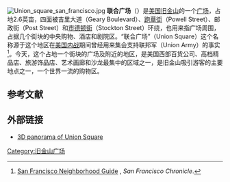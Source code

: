 {{coord|37|47|17|N|122|24|27|W|region:US_type:landmark|display=title}}
[[Image:Union_square_san_francisco.jpg|thumb]]
'''联合广场'''（{{lang-en|Union Square}}）是[[美国|美国]][[旧金山|旧金山]]的一个[[广场|广场]]，占地2.6英亩，四面被吉里大道（Geary Boulevard）、[[跑華街|跑華街]]（Powell Street）、邮政街（Post Street）和[[市德顿街|市德顿街]]（Stockton Street）环绕，也用来指广场周围，占据几个街块的中央购物、酒店和剧院区。“联合广场”（Union Square）这个名称源于这个地区在[[美国内战|美国内战]]期间曾经用来集会支持联邦军（Union Army）的事实<ref>[http://www.sfgate.com/traveler/guide/sf/neighborhoods/unionsq.shtml San Francisco Neighborhood Guide] {{Wayback|url=http://www.sfgate.com/traveler/guide/sf/neighborhoods/unionsq.shtml |date=19991206112558 }}, ''San Francisco Chronicle''.</ref>。今天，这个占地一个街块的广场及附近的地区，是美国西部百货公司、高档精品店、旅游饰品店、艺术画廊和沙龙最集中的区域之一，是旧金山吸引游客的主要地点之一，一个世界一流的购物区。

{{Commonscat|Union Square, San Francisco|联合广场 (旧金山)}}

==参考文献==
{{reflist}}

==外部链接==
*[http://geoimages.berkeley.edu/worldwidepanorama/wwp305/html/JedClark.html 3D panorama of Union Square] {{Wayback|url=http://geoimages.berkeley.edu/worldwidepanorama/wwp305/html/JedClark.html |date=20080629001741 }}

{{三藩市}}

[[Category:旧金山广场|Category:旧金山广场]]